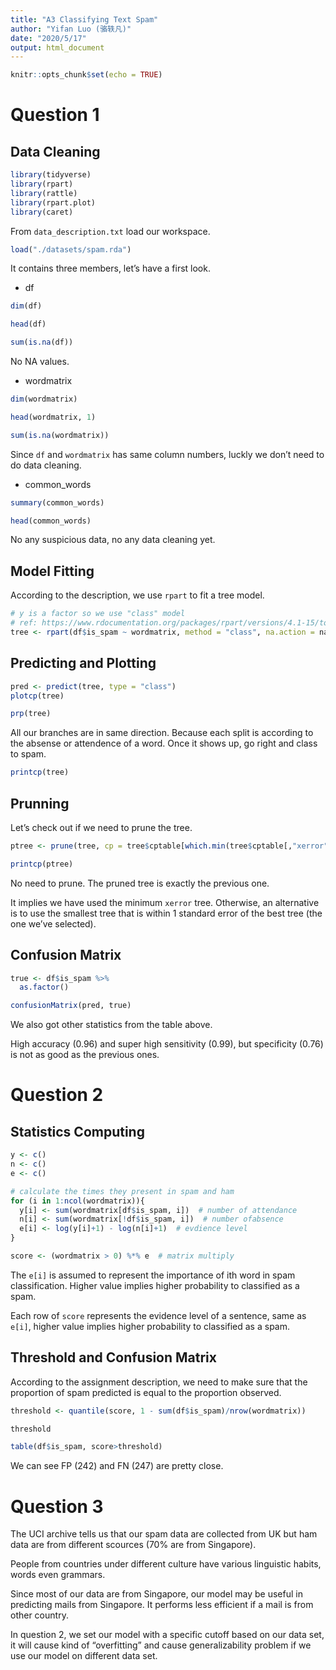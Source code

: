 ---
title: "A3 Classifying Text Spam"
author: "Yifan Luo (骆轶凡)"
date: "2020/5/17"
output: html_document
---

```{r setup, include=FALSE}
knitr::opts_chunk$set(echo = TRUE)
```

# Question 1

## Data Cleaning

```{r}
library(tidyverse)
library(rpart)
library(rattle)
library(rpart.plot)
library(caret)
```

From `data_description.txt` load our workspace.

```{r}
load("./datasets/spam.rda")
```

It contains three members, let's have a first look.

* df

```{r}
dim(df)
```

```{r}
head(df)
```

```{r}
sum(is.na(df))
```

No NA values.

* wordmatrix

```{r}
dim(wordmatrix)
```

```{r}
head(wordmatrix, 1)
```

```{r}
sum(is.na(wordmatrix))
```

Since `df` and `wordmatrix` has same column numbers, luckly we don't need to do data cleaning.

* common_words

```{r}
summary(common_words)
```

```{r}
head(common_words)
```

No any suspicious data, no any data cleaning yet.

## Model Fitting

According to the description, we use `rpart` to fit a tree model.

```{r}
# y is a factor so we use "class" model
# ref: https://www.rdocumentation.org/packages/rpart/versions/4.1-15/topics/rpart
tree <- rpart(df$is_spam ~ wordmatrix, method = "class", na.action = na.omit)
```

## Predicting and Plotting

```{r}
pred <- predict(tree, type = "class")
plotcp(tree)
```

```{r}
prp(tree)
```

All our branches are in same direction. Because each split is according to the absense or attendence of a word. Once it shows up, go right and class to spam.

```{r}
printcp(tree)
```

## Prunning

Let's check out if we need to prune the tree.

```{r}
ptree <- prune(tree, cp = tree$cptable[which.min(tree$cptable[,"xerror"]),"CP"])
```

```{r}
printcp(ptree)
```

No need to prune. The pruned tree is exactly the previous one.

It implies we have used the minimum `xerror` tree. Otherwise, an alternative is to use the smallest tree that is within 1 standard error of the best tree (the one we've selected). 

## Confusion Matrix

```{r}
true <- df$is_spam %>%
  as.factor()

confusionMatrix(pred, true)
```

We also got other statistics from the table above.

High accuracy (0.96) and super high sensitivity (0.99), but specificity (0.76) is not as good as the previous ones.

# Question 2

## Statistics Computing

```{r}
y <- c()
n <- c()
e <- c()

# calculate the times they present in spam and ham
for (i in 1:ncol(wordmatrix)){
  y[i] <- sum(wordmatrix[df$is_spam, i])  # number of attendance
  n[i] <- sum(wordmatrix[!df$is_spam, i])  # number ofabsence
  e[i] <- log(y[i]+1) - log(n[i]+1)  # evdience level
}

score <- (wordmatrix > 0) %*% e  # matrix multiply
```

The `e[i]` is assumed to represent the importance of ith word in spam classification. Higher value implies higher probability to classified as a spam.

Each row of `score` represents the evidence level of a sentence, same as `e[i]`, higher value implies higher probability to classified as a spam.

## Threshold and Confusion Matrix

According to the assignment description, we need to make sure that the proportion of spam predicted is equal to the proportion observed. 

```{r}
threshold <- quantile(score, 1 - sum(df$is_spam)/nrow(wordmatrix))

threshold
```

```{r}
table(df$is_spam, score>threshold)
```

We can see FP (242) and FN (247) are pretty close. 

# Question 3

The UCI archive tells us that our spam data are collected from UK but ham data are from different scources (70% are from Singapore).

People from countries under different culture have various linguistic habits, words even grammars. 

Since most of our data are from Singapore, our model may be useful in predicting mails from Singapore. It performs less efficient if a mail is from other country.

In question 2, we set our model with a specific cutoff based on our data set, it will cause kind of "overfitting" and cause generalizability problem if we use our model on different data set.